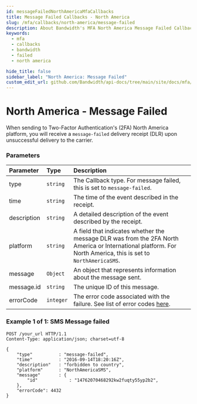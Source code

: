 ```yaml
---
id: messageFailedNorthAmericaMfaCallbacks
title: Message Failed Callbacks - North America
slug: /mfa/callbacks/north-america/message-failed
description: About Bandwidth's MFA North America Message Failed Callbacks
keywords:
  - mfa
  - callbacks
  - bandwidth
  - failed
  - north america

hide_title: false
sidebar_label: "North America: Message Failed"
custom_edit_url: github.com/Bandwidth/api-docs/tree/main/site/docs/mfa/callbacks/northAmerica/messageFailed.mdx
---
```


# North America - Message Failed
When sending to Two-Factor Authentication's (2FA) North America platform, you will receive a `message-failed` delivery receipt (DLR) upon unsuccessful delivery to the carrier.

### Parameters
| Parameter             | Type     | Description                                                                                                                                                                                                                                                                                                                                                         |
|:----------------------|:---------|:--------------------------------------------------------------------------------------------------------------------------------------------------------------------------------------------------------------------------------------------------------------------------------------------------------------------------------------------------------------------|
| type                  | `string` | The Callback type. For message failed, this is set to `message-failed`.                                                                                                                                                                                                                                                                                                                                                    |
| time                  | `string`  | The time of the event described in the receipt.                                                                                                                                                                                                                                                                                                                      |
| description           | `string` | A detailed description of the event described by the receipt.                                                                                                                                                                                                                                                                         |
| platform           | `string` | A field that indicates whether the message DLR was from the 2FA North America or International platform. For North America, this is set to `NorthAmericaSMS`.                                                                                                                                                                                                                                                                                             |
| message           | `Object` | An object that represents information about the message sent.                                                                                                                                                                                                                                                                                             |
| message.id            | `string` | The unique ID of this message.                                                                                                                                                                                                                                                                                           |
| errorCode           | `integer` | The error code associated with the failure. See list of error codes [here](../../../messaging/errors.mdx#messaging-errors).                                                                                                                                                                                                                                                                                                        |

### Example 1 of 1: SMS Message failed

```http
POST /your_url HTTP/1.1
Content-Type: application/json; charset=utf-8

{
    "type"          : "message-failed",
    "time"          : "2016-09-14T18:20:16Z",
    "description"   : "forbidden to country",
    "platform"      : "NorthAmericaSMS",
    "message"       : {
        "id"            : "14762070468292kw2fuqty55yp2b2",
    },
    "errorCode": 4432
}
```
